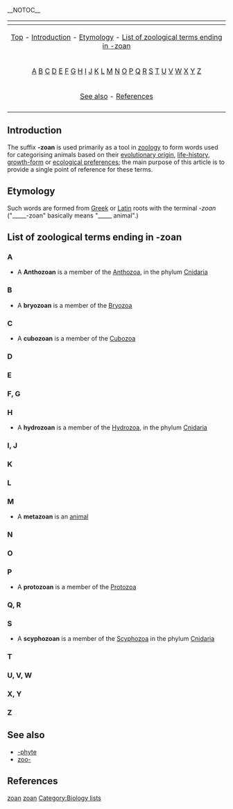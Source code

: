 __NOTOC__

{| border="0" align="center" class="toccolours"
|-
! {{MediaWiki:Toc}}
|-
| align="center" | [[#top|Top]] - [[#Introduction|Introduction]] - [[#Etymology|Etymology]] - [[#List of zoological terms ending in -zoan|List of zoological terms ending in -zoan]]
|-
| align="center" | [[#A|A]] [[#B|B]] [[#C|C]] [[#D|D]] [[#E|E]] [[#F, G|F]] [[#F, G|G]] [[#H|H]] [[#I, J|I]] [[#I, J|J]] [[#K|K]] [[#L|L]] [[#M|M]] [[#N|N]] [[#O|O]] [[#P|P]] [[#Q, R|Q]] [[#Q, R|R]] [[#S|S]] [[#T|T]] [[#U, V, W|U]] [[#U, V, W|V]] [[#U, V, W|W]] [[#X, Y|X]] [[#X, Y|Y]] [[#Z|Z]] 
|- 
| align="center" | [[#See also|See also]] - [[#References|References]]
|-
|}

==Introduction==
The suffix '''-zoan''' is used primarily as a tool in [[zoology]] to form words used for categorising animals based on their [[evolutionary origin]], [[life-history]], [[growth-form]] or [[ecological preferences]]; the main purpose of this article is to provide a single point of reference for these terms.

==Etymology==
Such words are formed from [[Greek language|Greek]] or [[Latin]] roots with the terminal ''-zoan'' ("_____-zoan" basically means "_____ animal".) 

==List of zoological terms ending in -zoan==
{{list-dev}}

===A===
* A '''Anthozoan''' is a member of the [[Anthozoa]], in the phylum [[Cnidaria]]

===B===
* A '''bryozoan''' is a member of the [[Bryozoa]]

===C===
* A '''cubozoan''' is a member of the [[Cubozoa]]

===D===
===E===
===F, G===
===H===
* A '''hydrozoan''' is a member of the [[Hydrozoa]], in the phylum [[Cnidaria]]

===I, J=== 
===K===
===L===
===M===
* A '''metazoan''' is an [[animal]]

===N===

===O===
===P===
* A '''protozoan''' is a member of the [[Protozoa]]

===Q, R===
===S===
* A '''scyphozoan''' is a member of the [[Scyphozoa]] in the phylum [[Cnidaria]]

===T===
===U, V, W===
===X, Y===
===Z===
== See also ==
* [[-phyte]]
* [[zoo-]]

==References==

[[Category:Biology prefixes and suffixes|zoan]]
[[Category:Suffixes|zoan]]
[[Category:Biology lists]]
